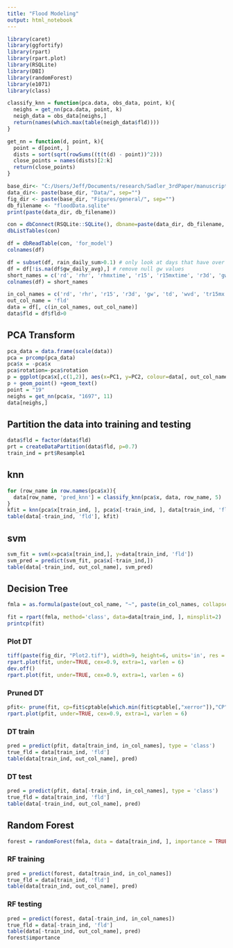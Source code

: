 ```yaml
---
title: "Flood Modeling"
output: html_notebook
---
```



```r
library(caret)
library(ggfortify)
library(rpart)
library(rpart.plot)
library(RSQLite)
library(DBI)
library(randomForest)
library(e1071)
library(class)
```

```r
classify_knn = function(pca.data, obs_data, point, k){
  neighs = get_nn(pca.data, point, k)
  neigh_data = obs_data[neighs,]
  return(names(which.max(table(neigh_data$fld))))
}
```

```r
get_nn = function(d, point, k){
  point = d[point, ]
  dists = sort(sqrt(rowSums((t(t(d) - point))^2)))
  close_points = names(dists)[2:k]
  return(close_points)
}
```



```r
base_dir<- "C:/Users/Jeff/Documents/research/Sadler_3rdPaper/manuscript/"
data_dir<- paste(base_dir, "Data/", sep="")
fig_dir <- paste(base_dir, "Figures/general/", sep="")
db_filename <- "floodData.sqlite"
print(paste(data_dir, db_filename))
```

```r
con = dbConnect(RSQLite::SQLite(), dbname=paste(data_dir, db_filename, sep=""))
dbListTables(con)
```

```r
df = dbReadTable(con, 'for_model')
colnames(df)
```

```r
df = subset(df, rain_daily_sum>0.1) # only look at days that have over 0.1 in of rainfall
df = df[!is.na(df$gw_daily_avg),] # remove null gw values
short_names = c('rd', 'rhr', 'rhmxtime', 'r15', 'r15mxtime', 'r3d', 'gw', 'td', 'tr15mx', 'trhrmx', 'wdd', 'wvd',  'wvh', 'nfld', 'fld', 'evnme', 'evdte')
colnames(df) = short_names
```

```r
in_col_names = c('rd', 'rhr', 'r15', 'r3d', 'gw', 'td', 'wvd', 'tr15mx', 'trhrmx')
out_col_name = 'fld'
data = df[, c(in_col_names, out_col_name)]
data$fld = df$fld>0
```

## PCA Transform
```r
pca_data = data.frame(scale(data))
pca = prcomp(pca_data)
pca$x = -pca$x
pca$rotation=-pca$rotation
p = ggplot(pca$x[,c(1,2)], aes(x=PC1, y=PC2, colour=data[, out_col_name], label=rownames(pca$x)))
p + geom_point() +geom_text()
point = "19"
neighs = get_nn(pca$x, "1697", 11)
data[neighs,]
```

## Partition the data into training and testing
```r
data$fld = factor(data$fld)
prt = createDataPartition(data$fld, p=0.7)
train_ind = prt$Resample1
```

## knn
```r
for (row_name in row.names(pca$x)){
  data[row_name, 'pred_knn'] = classify_knn(pca$x, data, row_name, 5) 
}
kfit = knn(pca$x[train_ind, ], pca$x[-train_ind, ], data[train_ind, 'fld'], k=5)
table(data[-train_ind, 'fld'], kfit)
```

## svm
```r
svm_fit = svm(x=pca$x[train_ind,], y=data[train_ind, 'fld'])
svm_pred = predict(svm_fit, pca$x[-train_ind,])
table(data[-train_ind, out_col_name], svm_pred)
```

## Decision Tree
```r
fmla = as.formula(paste(out_col_name, "~", paste(in_col_names, collapse="+")))

fit = rpart(fmla, method='class', data=data[train_ind, ], minsplit=2)
printcp(fit)
```

### Plot DT
```r
tiff(paste(fig_dir, "Plot2.tif"), width=9, height=6, units='in', res = 300)
rpart.plot(fit, under=TRUE, cex=0.9, extra=1, varlen = 6)
dev.off()
rpart.plot(fit, under=TRUE, cex=0.9, extra=1, varlen = 6)
```

### Pruned DT
```r
pfit<- prune(fit, cp=fit$cptable[which.min(fit$cptable[,"xerror"]),"CP"])
rpart.plot(pfit, under=TRUE, cex=0.9, extra=1, varlen = 6)
```

### DT train
```r
pred = predict(pfit, data[train_ind, in_col_names], type = 'class')
true_fld = data[train_ind, 'fld']
table(data[train_ind, out_col_name], pred)
```
### DT test
```r
pred = predict(pfit, data[-train_ind, in_col_names], type = 'class')
true_fld = data[train_ind, 'fld']
table(data[-train_ind, out_col_name], pred)
```

## Random Forest
```r
forest = randomForest(fmla, data = data[train_ind, ], importance = TRUE, type="classification", nodesize=2)
```

### RF training
```r
pred = predict(forest, data[train_ind, in_col_names])
true_fld = data[train_ind, 'fld']
table(data[train_ind, out_col_name], pred)
```

### RF testing 
```r
pred = predict(forest, data[-train_ind, in_col_names])
true_fld = data[-train_ind, 'fld']
table(data[-train_ind, out_col_name], pred)
forest$importance
```
